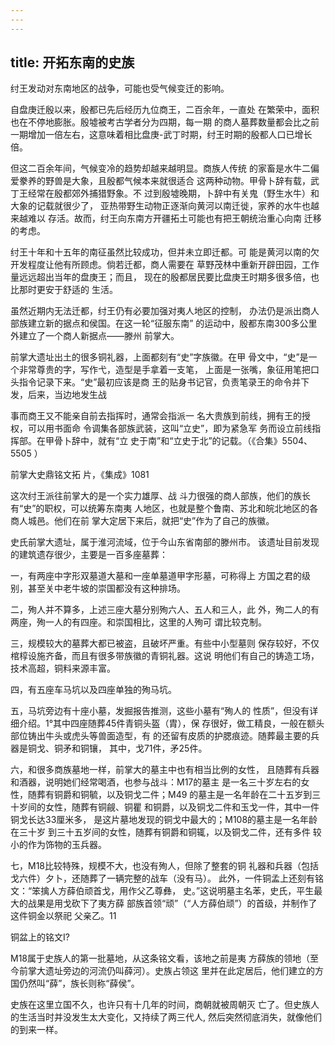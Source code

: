 ```yaml
---
---
---
```

title: 开拓东南的史族
---



纣王发动对东南地区的战争，可能也受气候变迁的影响。

自盘庚迁殷以来，殷都已先后经历九位商王，二百余年，一直处 在繁荣中，面积也在不停地膨胀。殷墟被考古学者分为四期，每一期 的商人墓葬数量都会比之前一期增加一倍左右，这意味着相比盘庚-武丁时期，纣王时期的殷都人口已增长倍。

但这二百余年间，气候变冷的趋势却越来越明显。商族人传统 的家畜是水牛二偏爱豢养的野兽是大象，且殷都气候本来就很适合 这两种动物。甲骨卜辞有载，武丁王经常在殷都郊外捕猎野象。不 过到殷墟晚期，卜辞中有关鬼（野生水牛）和大象的记载就很少了， 亚热带野生动物正逐渐向黄河以南迁徙，家养的水牛也越来越难以 存活。故而，纣王向东南方开疆拓土可能也有把王朝统治重心向南 迁移的考虑。

纣王十年和十五年的南征虽然比较成功，但并未立即迁都。可 能是黄河以南的欠开发程度让他有所顾虑。倘若迁都，商人需要在 草野茂林中重新开辟田园，工作量远远超出当年的盘庚王；而且， 现在的殷都居民要比盘庚王时期多很多倍，也比那时更安于舒适的 生活。

虽然近期内无法迁都，纣王仍有必要加强对夷人地区的控制， 办法仍是派出商人部族建立新的据点和侯国。在这一轮“征服东南” 的运动中，殷都东南300多公里外建立了一个商人新据点——滕州 前掌大。

前掌大遗址出土的很多铜礼器，上面都刻有“史”字族徽。在甲 骨文中，“史”是一个非常尊贵的字，写作弋，造型是手拿着一支笔， 上面是一张嘴，象征用笔把口头指令记录下来。“史”最初应该是商 王的贴身书记官，负责笔录王的命令并下发，后来，当边地发生战

事而商王又不能亲自前去指挥时，通常会指派一 名大贵族到前线，拥有王的授权，可以用书面命 令调集各部族武装，这叫“立史”，即为紧急军 务而设立前线指挥部。在甲骨卜辞中，就有“立 史于南”和“立史于北”的记载。（《合集》5504、 5505 ）



前掌大史鼎铭文拓 片，《集成》1081

这次纣王派往前掌大的是一个实力雄厚、战 斗力很强的商人部族，他们的族长有“史”的职权，可以统筹东南夷 人地区，也就是整个鲁南、苏北和皖北地区的各商人城邑。他们在前 掌大定居下来后，就把“史”作为了自己的族徽。

史氏前掌大遗址，属于淮河流域，位于今山东省南部的滕州市。 该遗址目前发现的建筑遗存很少，主要是一百多座墓葬：

一，有两座中字形双墓道大墓和一座单墓道甲字形墓，可称得上 方国之君的级别，甚至关中老牛坡的崇国都没有这种排场。

二，殉人并不算多，上述三座大墓分别殉六人、五人和三人，此 外，殉二人的有两座，殉一人的有四座。和崇国相比，这里的人殉可 谓比较克制。

三，规模较大的墓葬大都已被盗，且破坏严重。有些中小型墓则 保存较好，不仅棺椁设施齐备，而且有很多带族徽的青铜礼器。这说 明他们有自己的铸造工场，技术高超，铜料来源丰富。

四，有五座车马坑以及四座单独的殉马坑。

五，马坑旁边有十座小墓，发掘报告推测，这些小墓有“殉人的 性质”，但没有详细介绍。1°其中四座随葬45件青铜头盔（胄），保 存很好，做工精良，一般在额头部位铸出牛头或虎头等兽面造型，有 的还留有皮质的护腮痕迹。随葬最主要的兵器是铜戈、铜矛和铜镶， 其中，戈71件，矛25件。

六，和很多商族墓地一样，前掌大的墓主中也有相当比例的女性， 且随葬有兵器和酒器，说明她们经常喝酒，也参与战斗：M17的墓主 是一名三十岁左右的女性，随葬有铜爵和铜毓，以及铜戈二件；M49 的墓主是一名年龄在二十五岁到三十岁间的女性，随葬有铜觎、铜瞿 和铜爵，以及铜戈二件和玉戈一件，其中一件铜戈长达33厘米多， 是这片墓地发现的铜戈中最大的；M108的墓主是一名年龄在三十岁 到三十五岁间的女性，随葬有铜爵和铜辄，以及铜戈二件，还有多件 较小的作为饰物的玉兵器。

七，M18比较特殊，规模不大，也没有殉人，但除了整套的铜 礼器和兵器（包括戈六件）夕卜，还随葬了一辆完整的战车（没有马）。 此外，一件铜孟上还刻有铭文：“笨擒人方薛伯顽首戈，用作父乙尊彝， 史。”这说明墓主名苯，史氏，平生最大的战果是用戈砍下了夷方薛 部族首领“顽”（“人方薛伯顽”）的首级，并制作了这件铜金以祭祀 父亲乙。11



铜盆上的铭文I?

M18属于史族人的第一批墓地，从这条铭文看，该地之前是夷 方薛族的领地（至今前掌大遗址旁边的河流仍叫薛河）。史族占领这 里并在此定居后，他们建立的方国仍然叫“薛”，族长则称“薛侯”。

史族在这里立国不久，也许只有十几年的时间，商朝就被周朝灭 亡了。但史族人的生活当时并没发生太大变化，又持续了两三代人, 然后突然彻底消失，就像他们的到来一样。